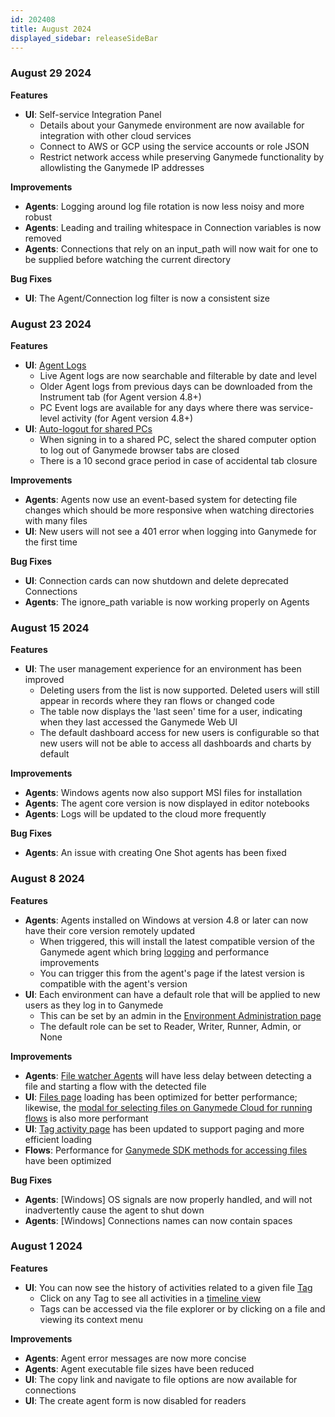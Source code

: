 ```yaml
---
id: 202408
title: August 2024
displayed_sidebar: releaseSideBar
---
```


### August 29 2024
**Features**
- **UI**: Self-service Integration Panel
    - Details about your Ganymede environment are now available for integration with other cloud services
    - Connect to AWS or GCP using the service accounts or role JSON
    - Restrict network access while preserving Ganymede functionality by allowlisting the Ganymede IP addresses


**Improvements**
- **Agents**: Logging around log file rotation is now less noisy and more robust
- **Agents**: Leading and trailing whitespace in Connection variables is now removed
- **Agents**: Connections that rely on an input_path will now wait for one to be supplied before watching the current directory

**Bug Fixes** 
- **UI**: The Agent/Connection log filter is now a consistent size


### August 23 2024
**Features**
- **UI**: [Agent Logs](../app/agents/AgentLogs)
    - Live Agent logs are now searchable and filterable by date and level
    - Older Agent logs from previous days can be downloaded from the Instrument tab (for Agent version 4.8+)
    - PC Event logs are available for any days where there was service-level activity (for Agent version 4.8+)
- **UI**: [Auto-logout for shared PCs](../app/configuration/SharedComputerAutoLogout)
    - When signing in to a shared PC, select the shared computer option to log out of Ganymede browser tabs are closed
    - There is a 10 second grace period in case of accidental tab closure

**Improvements**
- **Agents**: Agents now use an event-based system for detecting file changes which should be more responsive when watching directories with many files
- **UI**: New users will not see a 401 error when logging into Ganymede for the first time

**Bug Fixes** 
- **UI**: Connection cards can now shutdown and delete deprecated Connections
- **Agents**: The ignore_path variable is now working properly on Agents

### August 15 2024

**Features**
- **UI**: The user management experience for an environment has been improved
    - Deleting users from the list is now supported. Deleted users will still appear in records where they ran flows or changed code
    - The table now displays the 'last seen' time for a user, indicating when they last accessed the Ganymede Web UI
    - The default dashboard access for new users is configurable so that new users will not be able to access all dashboards and charts by default

**Improvements**
- **Agents**: Windows agents now also support MSI files for installation
- **Agents**: The agent core version is now displayed in editor notebooks
- **Agents**: Logs will be updated to the cloud more frequently

**Bug Fixes**
- **Agents**: An issue with creating One Shot agents has been fixed

### August 8 2024

**Features**
- **Agents**: Agents installed on Windows at version 4.8 or later can now have their core version remotely updated
    - When triggered, this will install the latest compatible version of the Ganymede agent which bring [logging](../app/agents/AgentLogs.mdx) and performance improvements
    - You can trigger this from the agent's page if the latest version is compatible with the agent's version
- **UI**: Each environment can have a default role that will be applied to new users as they log in to Ganymede
    - This can be set by an admin in the [Environment Administration page](../app/admin/AdminControls)
    - The default role can be set to Reader, Writer, Runner, Admin, or None

**Improvements**
- **Agents**: [File watcher Agents](../app/agents/Agent#watch-for-files-locally-then-run-flow) will have less delay between detecting a file and starting a flow with the detected file
- **UI**: [Files page](app/files/FileBrowser.mdx) loading has been optimized for better performance; likewise, the [modal for selecting files on Ganymede Cloud for running flows](../app/flows/FlowEditor#running-flows) is also more performant
- **UI**: [Tag activity page](../app/files/TagActivity.mdx) has been updated to support paging and more efficient loading
- **Flows**: Performance for [Ganymede SDK methods for accessing files](../sdk/GanymedeClass#methods-for-accessing-files) have been optimized

**Bug Fixes**
- **Agents**: [Windows] OS signals are now properly handled, and will not inadvertently cause the agent to shut down
- **Agents**: [Windows] Connections names can now contain spaces


### August 1 2024

**Features**
- **UI**: You can now see the history of activities related to a given file [Tag](../app/files/Tags.mdx)
    - Click on any Tag to see all activities in a [timeline view](../app/files/TagActivity.mdx)
    - Tags can be accessed via the file explorer or by clicking on a file and viewing its context menu

**Improvements**
- **Agents**: Agent error messages are now more concise
- **Agents**: Agent executable file sizes have been reduced
- **UI**: The copy link and navigate to file options are now available for connections
- **UI**: The create agent form is now disabled for readers
